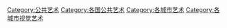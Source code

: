 [[Category:公共艺术|Category:公共艺术]]
[[Category:各国公共艺术|Category:各国公共艺术]]
[[Category:各城市艺术|Category:各城市艺术]]
[[Category:各城市视觉艺术|Category:各城市视觉艺术]]